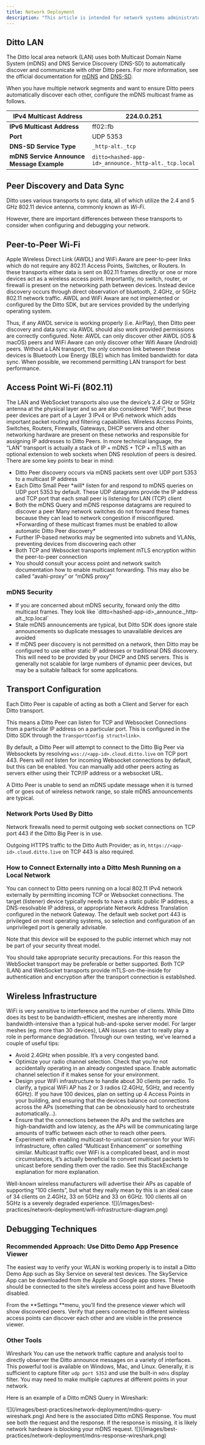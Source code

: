 ```yaml
---
title: Network Deployment
description: "This article is intended for network systems administrators and engineers deploying Ditto in their specific network environment."
---
```


## Ditto LAN

The Ditto local area network (LAN) uses both Multicast Domain Name System (mDNS) and DNS Service Discovery (DNS-SD) to automatically discover and communicate with other Ditto peers. For more information, see the official documentation for <a href="https://datatracker.ietf.org/doc/html/rfc6762" target="_blank">mDNS</a> and <a href="http://www.dns-sd.org/" target="_blank">DNS-SD</a>.

When you have multiple network segments and want to ensure Ditto peers automatically discover each other, configure the mDNS multicast frame as follows.

| **IPv4 Multicast Address**                | 224.0.0.251                                          |
| ----------------------------------------- | ---------------------------------------------------- |
| **IPv6 Multicast Address**                | ff02::fb                                             |
| **Port**                                  | UDP 5353                                             |
| **DNS-SD Service Type**                   | `_http-alt._tcp`                                     |
| **mDNS Service Announce Message Example** | `ditto<hashed-app-id>_announce._http-alt._tcp.local` |

## Peer Discovery and Data Sync

Ditto uses various transports to sync data, all of which utilize the 2.4 and 5 GHz 802.11 device antenna, commonly known as *Wi-Fi*.

However, there are important differences between these transports to consider when configuring and debugging your network.

## Peer-to-Peer Wi-Fi

Apple Wireless Direct Link (AWDL) and WiFi Aware are peer-to-peer links which do not require any 802.11 Access Points, Switches, or Routers. In these transports either data is sent on 802.11 frames directly or one or more devices act as a wireless access point. Importantly, no switch, router, or firewall is present on the networking path between devices. Instead device discovery occurs through direct observation of bluetooth, 2.4GHz, or 5GHz 802.11 network traffic.  AWDL and WiFi Aware are not implemented or configured by the Ditto SDK, but are services provided by the underlying operating system.

Thus, if any AWDL service is working properly (i.e. AirPlay), then Ditto peer discovery and data sync via AWDL should also work provided permissions are correctly configured. Note: AWDL can only discover other AWDL (iOS & macOS) peers and WiFi Aware can only discover other Wifi Aware (Android) peers. Without a LAN transport, the only common link between these devices is Bluetooth Low Energy (BLE) which has limited bandwidth for data sync. When possible, we recommend permitting LAN transport for best performance.

## Access Point Wi-Fi (802.11)

The LAN and WebSocket transports also use the device’s 2.4 GHz or 5GHz antenna at the physical layer and so are also considered “WiFi”, but these peer devices are part of a Layer 3 IPv4 or IPv6 network which adds important packet routing and filtering capabilities. Wireless Access Points, Switches, Routers, Firewalls, Gateways, DHCP servers and other networking hardware are present on these networks and responsible for assigning IP addresses to Ditto Peers. In more technical language, the “LAN” transport is actually a stack of IP + mDNS + TCP + mTLS with an optional extension to web sockets when DNS resolution of peers is desired. There are some key points to bear in mind:

- Ditto Peer discovery occurs via mDNS packets sent over UDP port 5353 to a multicast IP address
- Each Ditto Small Peer \*will\* listen for and respond to mDNS queries on UDP port 5353 by default. These UDP datagrams provide the IP address and TCP port that each small peer is listening for LAN (TCP) client
- Both the mDNS Query and mDNS response datagrams are required to discover a peer
  Many network switches do not forward these frames because they can lead to network congestion if misconfigured. \*Forwarding of these multicast frames must be enabled to allow automatic Ditto Peer discovery\*
- Further IP-based networks may be segmented into subnets and VLANs, preventing devices from discovering each other
- Both TCP and Websocket transports implement mTLS encryption within the peer-to-peer connection
- You should consult your access point and network switch documentation how to enable multicast forwarding. This may also be called “avahi-proxy” or “mDNS proxy”

### mDNS Security

- If you are concerned about mDNS security, forward only the ditto multicast frames. They look like \`ditto\<hashed-app-id>\_announce.\_http-alt.\_tcp.local\`
- Stale mDNS announcements are typical, but Ditto SDK does ignore stale announcements so duplicate messages to unavailable devices are avoided
- If mDNS peer discovery is not permitted on a network, then Ditto may be configured to use either static IP addresses or traditional DNS discovery. This will need to be provided by your DHCP and DNS servers. This is generally not scalable for large numbers of dynamic peer devices, but may be a suitable fallback for some applications.

## Transport Configuration

Each Ditto Peer is capable of acting as both a Client and Server for each Ditto transport.

This means a Ditto Peer can listen for TCP and Websocket Connections from a particular IP address on a particular port. This is configured in the Ditto SDK through the `TransportConfig struct<link>`.

By default, a Ditto Peer will attempt to connect to the Ditto Big Peer via Websockets by resolving `wss://<app-id>.cloud.ditto.live` on TCP port 443. Peers will *not* listen for incoming Websocket connections by default, but this can be enabled. You can manually add other peers acting as servers either using their TCP/IP address or a websocket URL.


<Info>
  A Ditto Peer is unable to send an mDNS update message when it is turned off or goes out of wireless network range, so stale mDNS announcements are typical.
</Info>


### Network Ports Used By Ditto

Network firewalls need to permit outgoing web socket connections on TCP port 443 if the Ditto Big Peer is in use.

Outgoing HTTPS traffic to the Ditto Auth Provider; as in, `https://<app-id>.cloud.ditto.live` on TCP 443 is also required.

### How to Connect Externally into a Ditto Mesh Running on a Local Network

You can connect to Ditto peers running on a local 802.11 IPv4 network externally by permitting incoming TCP or Websocket connections. The target (listener) device typically needs to have a static public IP address, a DNS-resolvable IP address, or appropriate Network Address Translation configured in the network Gateway. The default web socket port 443 is privileged on most operating systems, so selection and configuration of an unprivileged port is generally advisable.


<Info>
  Note that this device will be exposed to the public internet which may not be part of your security threat model.
</Info>

You should take appropriate security precautions. For this reason the WebSocket transport may be preferable or better supported. Both TCP (LAN) and WebSocket transports provide mTLS-on-the-inside for authentication and encryption after the transport connection is established.

## Wireless Infrastructure

WiFi is very sensitive to interference and the number of clients. While Ditto does its best to be bandwidth-efficient, meshes are inherently more bandwidth-intensive than a typical hub-and-spoke server model. For larger meshes (eg. more than 30 devices), LAN issues can start to really play a role in performance degradation. Through our own testing, we’ve learned a couple of useful tips:

- Avoid 2.4GHz when possible. It’s a very congested band.
- Optimize your radio channel selection. Check that you’re not accidentally operating in an already congested space. Enable automatic channel selection if it makes sense for your environment.
- Design your WiFi infrastructure to handle about 30 clients per radio. To clarify, a typical WiFi AP has 2 or 3 radios (2.4GHz, 5GHz, and recently 6GHz). If you have 100 devices, plan on setting up 4 Access Points in your building, and ensuring that the devices balance out connections across the APs (something that can be obnoxiously hard to orchestrate automatically…).
- Ensure that the connections between the APs and the switches are high-bandwidth and low latency, as the APs will be communicating large amounts of traffic between each other to reach other peers.
- Experiment with enabling multicast-to-unicast conversion for your WiFi infrastructure, often called “Multicast Enhancement” or something similar. Multicast traffic over WiFi is a complicated beast, and in most circumstances, it’s actually beneficial to convert multicast packets to unicast before sending them over the radio. See this StackExchange explanation for more explanation.

<Warning>
  Well-known wireless manufacturers will advertise their APs as capable of supporting “100 clients”, but what they really mean by this is an ideal case of 34 clients on 2.4GHz, 33 on 5GHz and 33 on 6GHz. 100 clients all on 5GHz is a severely degraded experience.
</Warning>

<Frame>
  ![](/images/best-practices/network-deployment/wifi-infrastructure-diagram.png)
</Frame>

## Debugging Techniques

<CardGroup>
  <Card
    title="Recommended Approach"
    icon="square-1"
    href="/best-practices/network-deployment#recommended-approach-use-ditto-demo-app-presence-viewer"
    iconType="solid"
    horizontal
  />
  <Card
    title="Other Tools"
    icon="square-2"
    href="/best-practices/network-deployment#other-tools"
    iconType="solid"
    horizontal
  />
</CardGroup>

### Recommended Approach: Use Ditto Demo App Presence Viewer

The easiest way to verify your WLAN is working properly is to install a Ditto Demo App such as Sky Service on several test devices. The SkyService App can be downloaded from the Apple and Google app stores. These should be connected to the site’s wireless access point and have Bluetooth disabled.

From the **Settings **menu, you’ll find the presence viewer which will show discovered peers. Verify that peers connected to different wireless access points can discover each other and are visible in the presence viewer.

### Other Tools

Wireshark You can use the network traffic capture and analysis tool to directly observer the Ditto announce messages on a variety of interfaces. This powerful tool is available on Windows, Mac, and Linux. Generally, it is sufficient to capture filter `udp port 5353`  and use the built-in `mdns` display filter.  You may need to make multiple captures at different points in your network.

Here is an example of a Ditto mDNS Query in Wireshark:

<Frame>
  ![](/images/best-practices/network-deployment/mdns-query-wireshark.png)
</Frame>
And here is the associated Ditto mDNS Response. You must see both the request and the response. If the response is missing, it is likely network hardware is blocking your mDNS request.

<Frame>
  ![](/images/best-practices/network-deployment/mdns-response-wireshark.png)
</Frame>

